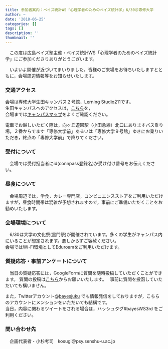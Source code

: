 ```yaml
---
title: 参加者案内：ベイズ統計WS「心理学者のためのベイズ統計学」6/30＠専修大学
author: ~
date: '2018-06-25'
categories: []
tags: []
description: ''
thumbnail: ''
---
```



　この度は広島ベイズ塾主催・ベイズ統計WS「心理学者のためのベイズ統計学」にご参加くださりありがとうございます。  
  
　いよいよ開催が近づいてまいりました。皆様のご来場をお待ちいたしますとともに，会場周辺情報等をお知らせいたします。  
  
### 交通アクセス  
  
会場は専修大学生田キャンパス２号館，Lerning Studio211です。  
生田キャンパスへのアクセスは，[こちら](https://www.senshu-u.ac.jp/access.html)を，  
会場までは[キャンパスマップ](https://www.senshu-u.ac.jp/about/campus/ikuta.html)をよくご確認ください。  
  
電車でお越しいただく際は，向ヶ丘遊園駅（小田急線）北口にありますバス乗り場，２番からでます「専修大学前」あるいは「専修大学９号館」ゆきにお乗りいただき，終点の「専修大学前」で降りてください。  


### 受付について  
  
　会場では受付担当者にid(connpass登録名)か受け付け番号をお伝えください。

### 昼食について  
  
　会場周辺では，学食，カレー専門店，コンビニエンスストアをご利用いただけますが，昼食時間帯は混雑が予想されますので，事前にご準備いただくことをお勧めいたします。

### 会場環境について  
  
　6/30は大学の文化祭(黒門祭)が開催されています。多くの学生がキャンパス内にいることが想定されます。悪しからずご容赦ください。  
会場ではWi-Fi環境としてEduroamをご利用いただけます。  
  
### 質疑応答・事前アンケートについて  
  
　当日の質疑応答には，GoogleFormに質問を随時投稿していただくことができます。 質問の投稿は[こちら](https://goo.gl/forms/8f4vs1zKAqnZH1Kz1)からお願いいたします。　
事前に質問を投函していただいても構いません。  
  
また，Twitterアカウント@[bayesjuku](https://twitter.com/bayesjuku) でも情報発信をしておりますが，こちらのアカウントにメンションをいただいても結構です。  
当日，内容に関わるツイートをされる場合は，ハッシュタグ#bayesWS3rd をご利用ください。  

### 問い合わせ先  
  
　企画代表者・小杉考司　kosugi＠psy.senshu-u.ac.jp  

